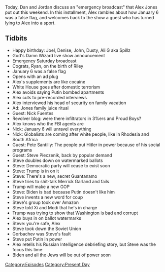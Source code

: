 {{DEFAULTSORT:
    #_EPISODE_0568:June 19, 2021
}}{{Episode
    | title           = June 19, 2021
    | caption         = Listen to this episode on [https://knowledgefight.libsyn.com/568-june-19-2021 Libsyn] [https://open.spotify.com/episode/06JOhdgR1Bs3JBEgbTwhwy Spotify], Read the [[Transcript/568: June 19, 2021|Unofficial Transcript]]
    | episodeNumber   = 568
    | length          = 01:18:49
    | airDate         = June 21, 2021
    | coverageDate    = June 19, 2021
    | episodeType     = [[:Category:Present Day|Present Day]]
    | appearance      = [[Nick Fuentes]], [[Pete Santilli]], [[Steve Pieczinek]], [[Merrick Garland]], [[Xi Jinping]], [[Narendra Modi]], [[Mikhail Gorbachev]]
    | previousEpisode = [[567: June 13, 2021]]
    | nextEpisode     = [[569: June 23, 2021]]
}}

{{Stub}}

Today, Dan and Jordan discuss an "emergency broadcast" that Alex Jones put out this weekend.  In this installment, Alex rambles about how January 6 was a false flag, and welcomes back to the show a guest who has turned lying to Alex into a sport.

==Tidbits==

*Happy birthday: Joel, Denise, John, Dusty, Ali G aka Spillz
*God's Damn Wizard live show announcement
*Emergency Saturday broadcast
*Cograts, Ryan, on the birth of Riley
*January 6 was a false flag
*Opens with an ad plug
*Alex's supplements are like cocaine
*White House goes after domestic terrorism
*Alex avoids saying Putin bombed apartments
*Alex cuts to pre-recorded interviews
*Alex interviewed his head of security on family vacation
*Ad: Jones family juice ritual
*Guest: Nick Fuentes
*Revolver blog: were there infiltrators in 3%ers and Proud Boys?
*Alex knows who the FBI agents are
*Nick: January 6 will unravel everything
*Nick: Globalists are coming after white people, like in Rhodesia and South Africa
*Guest: Pete Santilly: The people put Hitler in power because of his social programs
*Guest: Steve Pieczenik, back by popular demand
*Steve doubles down on watermarked ballots
*Steve: Democratic party will cease to exist soon
*Steve: Trump is in on it
*Steve: There's a new, secret Guantanamo
*Steve tries to shit-talk Merrick Garland and fails
*Trump will make a new GOP
*Steve: Biden is bad because Putin doesn't like him
*Steve invents a new word for coup
*Steve's group took over Amazon
*Steve told Xi and Modi that he's in charge
*Trump was trying to show that Washington is bad and corrupt
*Alex buys in on ballot watermarks
*Steve: you're safe, Alex
*Steve took down the Soviet Union
*Gorbachev was Steve's fault
*Steve put Putin in power
*Alex retells his Russian Intelligence debriefing story, but Steve was the focus this time
*Biden and all the Jews will be out of power soon

[[Category:Episodes]]
[[Category:Present Day]]
